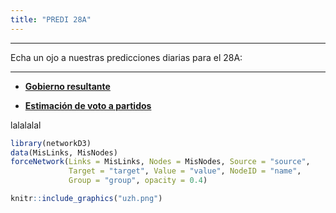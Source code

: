 ```yaml
---
title: "PREDI 28A"
---
```

_________
 Echa un ojo a nuestras predicciones diarias para el 28A: 
 
-------------------

- __[Gobierno resultante](http://thepredictionmarket.com)__

- __[Estimación de voto a partidos](https://aloport.github.io/predi/voto.html)__

lalalalal

```r

library(networkD3)
data(MisLinks, MisNodes)
forceNetwork(Links = MisLinks, Nodes = MisNodes, Source = "source",
             Target = "target", Value = "value", NodeID = "name",
             Group = "group", opacity = 0.4)


```


```r
knitr::include_graphics("uzh.png")
```